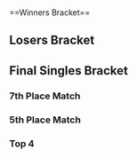 {{DISPLAYTITLE:MLG Dallas 2006: Singles Bracket}}{{SetGame|melee}}
{{tabs static
|name1=Overview
|link1=MLG/2006/Dallas
|name2=Singles Bracket
|link2=MLG/2006/Dallas/Singles Bracket
|This=2
}}<br/>
==Winners Bracket==
{{32DEWBracketA
|r1m1p1=PC Chris |r1m1p1flag=us |r1m1p1score=3 |r1m1win=1
|r1m1p2=DoH |r1m1p2flag=us |r1m1p2score=0
|r1m2p1=TIxTetra |r1m2p1flag= |r1m2p1score=0 |r1m2win=2
|r1m2p2=Eddie |r1m2p2flag=us |r1m2p2score=3
|r1m3p1=KoreanDJ |r1m3p1flag=us |r1m3p1score=3 |r1m3win=1
|r1m3p2=Leprechaun |r1m3p2flag=us |r1m3p2score=0
|r1m4p1=drew |r1m4p1flag= |r1m4p1score=0 |r1m4win=2
|r1m4p2=Mew2King |r1m4p2flag=us |r1m4p2score=3
|r1m5p1=Neo |r1m5p1flag=us |r1m5p1score=3 |r1m5win=1
|r1m5p2=Xelic |r1m5p2flag=us |r1m5p2score=1
|r1m6p1=Zulu |r1m6p1flag= |r1m6p1score=2 |r1m6win=2
|r1m6p2=Razorium |r1m6p2flag= |r1m6p2score=3
|r1m7p1=Husband |r1m7p1flag=us |r1m7p1score=2 |r1m7win=2
|r1m7p2=Dope |r1m7p2flag=us |r1m7p2score=3
|r1m8p1=King |r1m8p1flag=ca |r1m8p1score=3 |r1m8win=1
|r1m8p2=Tink |r1m8p2flag=us |r1m8p2score=1

|r1m9p1=ChuDat |r1m9p1flag=us |r1m9p1score=3 |r1m9win=1
|r1m9p2=Forward |r1m9p2flag=us |r1m9p2score=1
|r1m10p1=Zelgadis |r1m10p1flag=us |r1m10p1score=0 |r1m10win=2
|r1m10p2=Wife |r1m10p2flag=us |r1m10p2score=3
|r1m11p1=Rob$ |r1m11p1flag=us |r1m11p1score=3 |r1m11win=1
|r1m11p2=z |r1m11p2flag= |r1m11p2score=1
|r1m12p1=FastLikeTree |r1m12p1flag=us |r1m12p1score=3 |r1m12win=1
|r1m12p2=Isai |r1m12p2flag=us |r1m12p2score=2
|r1m13p1=JBlaze |r1m13p1flag=us |r1m13p1score=3 |r1m13win=1
|r1m13p2=Taj |r1m13p2flag=us |r1m13p2score=1
|r1m14p1=BloodOfTheFallen |r1m14p1flag=us |r1m14p1score=1 |r1m14win=2
|r1m14p2=Caveman |r1m14p2flag=us |r1m14p2score=3
|r1m15p1=HugS |r1m15p1flag=us |r1m15p1score=3 |r1m15win=1
|r1m15p2=KillaOR |r1m15p2flag=us |r1m15p2score=2
|r1m16p1=S.O.S. |r1m16p1flag=us |r1m16p1score=0 |r1m16win=2
|r1m16p2=Ken |r1m16p2flag=us |r1m16p2score=3

|r2m1p1=PC Chris |r2m1p1flag=us |r2m1p1score=3 |r2m1win=1
|r2m1p2=Eddie |r2m1p2flag=us |r2m1p2score=0
|r2m2p1=KoreanDJ |r2m2p1flag=us |r2m2p1score=0 |r2m2win=2
|r2m2p2=Mew2King |r2m2p2flag=us |r2m2p2score=3
|r2m3p1=Neo |r2m3p1flag=us |r2m3p1score=3 |r2m3win=1
|r2m3p2=Razorium |r2m3p2flag= |r2m3p2score=0
|r2m4p1=Dope |r2m4p1flag=us |r2m4p1score=1 |r2m4win=2
|r2m4p2=King |r2m4p2flag=ca |r2m4p2score=3
|r2m5p1=ChuDat |r2m5p1flag=us |r2m5p1score=1 |r2m5win=2
|r2m5p2=Wife |r2m5p2flag=us |r2m5p2score=3
|r2m6p1=Rob$ |r2m6p1flag=us |r2m6p1score=1 |r2m6win=2
|r2m6p2=FastLikeTree |r2m6p2flag=us |r2m6p2score=3
|r2m7p1=JBlaze |r2m7p1flag=us |r2m7p1score=3 |r2m7win=1
|r2m7p2=Caveman |r2m7p2flag=us |r2m7p2score=0
|r2m8p1=HugS |r2m8p1flag=us |r2m8p1score=1 |r2m8win=2
|r2m8p2=Ken |r2m8p2flag=us |r2m8p2score=3

|r3m1p1=PC Chris |r3m1p1flag=us |r3m1p1score=3 |r3m1win=1
|r3m1p2=Mew2King |r3m1p2flag=us |r3m1p2score=0
|r3m2p1=Neo |r3m2p1flag=us |r3m2p1score=1 |r3m2win=2
|r3m2p2=King |r3m2p2flag=ca |r3m2p2score=3
|r3m3p1=Wife |r3m3p1flag=us |r3m3p1score=2 |r3m3win=2
|r3m3p2=FastLikeTree |r3m3p2flag=us |r3m3p2score=3
|r3m4p1=JBlaze |r3m4p1flag=us |r3m4p1score=0 |r3m4win=2
|r3m4p2=Ken |r3m4p2flag=us |r3m4p2score=3

|r4m1p1=PC Chris |r4m1p1flag=us |r4m1p1score=3 |r4m1win=1
|r4m1p2=King |r4m1p2flag=ca |r4m1p2score=1
|r4m2p1=FastLikeTree |r4m2p1flag=us |r4m2p1score=0 |r4m2win=2
|r4m2p2=Ken |r4m2p2flag=us |r4m2p2score=3
}}
==Losers Bracket==
{{32DELBracketSmwA
|tourneylink=MLG/2006/Dallas
|tourneyname=MLG Dallas 2006
|l1placement=25-32
|l2placement=17-24
|l3placement=13-16
|l4placement=9-12
|l5placement=
|l6placement=

|l1m1p1=DoH |l1m1p1flag=us |l1m1p1score=0 |l1m1win=2
|l1m1p2=TIxTetra |l1m1p2flag= |l1m1p2score=3
|l1m2p1=Leprechaun |l1m2p1flag=us |l1m2p1score=1 |l1m2win=2
|l1m2p2=drew |l1m2p2flag= |l1m2p2score=3
|l1m3p1=Xelic |l1m3p1flag=us |l1m3p1score=3 |l1m3win=1
|l1m3p2=Zulu |l1m3p2flag= |l1m3p2score=0
|l1m4p1=Husband |l1m4p1flag=us |l1m4p1score=2 |l1m4win=2
|l1m4p2=Tink |l1m4p2flag=us |l1m4p2score=3
|l1m5p1=Forward |l1m5p1flag=us |l1m5p1score=2 |l1m5win=2
|l1m5p2=Zelgadis |l1m5p2flag=us |l1m5p2score=3
|l1m6p1=z |l1m6p1flag= |l1m6p1score=0 |l1m6win=2
|l1m6p2=Isai |l1m6p2flag=us |l1m6p2score=3
|l1m7p1=Taj |l1m7p1flag=us |l1m7p1score=3 |l1m7win=1
|l1m7p2=BloodOfTheFallen |l1m7p2flag=us |l1m7p2score=0
|l1m8p1=KillaOR |l1m8p1flag=us |l1m8p1score=3 |l1m8win=1
|l1m8p2=S.O.S. |l1m8p2flag=us |l1m8p2score=0

|l2m1p1=HugS |l2m1p1flag=us |l2m1p1score=3 |l2m1win=1
|l2m1p2=TIxTetra |l2m1p2flag= |l2m1p2score=0
|l2m2p1=Caveman |l2m2p1flag=us |l2m2p1score=3 |l2m2win=1
|l2m2p2=drew |l2m2p2flag= |l2m2p2score=2
|l2m3p1=Rob$ |l2m3p1flag=us |l2m3p1score={{win}} |l2m3win=1
|l2m3p2=Xelic |l2m3p2flag= |l2m3p2score=
|l2m4p1=ChuDat |l2m4p1flag=us |l2m4p1score=3 |l2m4win=1
|l2m4p2=Tink |l2m4p2flag=us |l2m4p2score=1
|l2m5p1=Dope |l2m5p1flag=us |l2m5p1score=3 |l2m5win=1
|l2m5p2=Zelgadis |l2m5p2flag=us |l2m5p2score=0
|l2m6p1=Razorium |l2m6p1flag= |l2m6p1score=0 |l2m6win=2
|l2m6p2=Isai |l2m6p2flag=us |l2m6p2score=3
|l2m7p1=KoreanDJ |l2m7p1flag=us |l2m7p1score=3 |l2m7win=1
|l2m7p2=Taj |l2m7p2flag=us |l2m7p2score=0
|l2m8p1=Eddie |l2m8p1flag=us |l2m8p1score=3 |l2m8win=1
|l2m8p2=KillaOR |l2m8p2flag=us |l2m8p2score=0

|l3m1p1=HugS |l3m1p1flag=us |l3m1p1score=1 |l3m1win=2
|l3m1p2=Caveman |l3m1p2flag=us |l3m1p2score=3
|l3m2p1=Rob$ |l3m2p1flag=us |l3m2p1score=1 |l3m2win=2
|l3m2p2=ChuDat |l3m2p2flag=us |l3m2p2score=3
|l3m3p1=Dope |l3m3p1flag=us |l3m3p1score=3 |l3m3win=1
|l3m3p2=Isai |l3m3p2flag=us |l3m3p2score=0
|l3m4p1=KoreanDJ |l3m4p1flag=us |l3m4p1score=3 |l3m4win=1
|l3m4p2=Eddie |l3m4p2flag=us |l3m4p2score=0

|l4m1p1=Mew2King |l4m1p1flag=us |l4m1p1score=3 |l4m1win=1
|l4m1p2=Caveman |l4m1p2flag=us |l4m1p2score=1
|l4m2p1=Neo |l4m2p1flag=us |l4m2p1score=1 |l4m2win=2
|l4m2p2=ChuDat |l4m2p2flag=us |l4m2p2score=3
|l4m3p1=Wife |l4m3p1flag=us |l4m3p1score=1 |l4m3win=2
|l4m3p2=Dope |l4m3p2flag=us |l4m3p2score=3
|l4m4p1=JBlaze |l4m4p1flag=us |l4m4p1score=0 |l4m4win=2
|l4m4p2=KoreanDJ |l4m4p2flag=us |l4m4p2score=3

|l5m1p1=Mew2King |l5m1p1flag=us |l5m1p1score=2 |l5m1win=2
|l5m1p2=ChuDat |l5m1p2flag=us |l5m1p2score=3
|l5m2p1=Dope |l5m2p1flag=us |l5m2p1score=2 |l5m2win=2
|l5m2p2=KoreanDJ |l5m2p2flag=us |l5m2p2score=3

|l6m1p1=FastLikeTree |l6m1p1flag=us |l6m1p1score=0 |l6m1win=2
|l6m1p2=ChuDat |l6m1p2flag=us |l6m1p2score=3
|l6m2p1=King |l6m2p1flag=ca |l6m2p1score=2 |l6m2win=2
|l6m2p2=KoreanDJ |l6m2p2flag=us |l6m2p2score=3
}}
<onlyinclude>
==Final Singles Bracket==
===7th Place Match===
{{2SEBracketSmw
|tourneylink=MLG/2006/Dallas
|tourneyname=MLG Dallas 2006
|r1loserplacement=8
|r1winnerplacement=7
|R1=7th Place Match
|column-width=150

|r1m1p1=Mew2King |r1m1p1flag=us |r1m1p1score=
|r1m1p2=Dope |r1m1p2flag=us |r1m1p2score={{win}}
|r1m1win=2
}}
===5th Place Match===
{{2SEBracketSmw
|tourneylink=MLG/2006/Dallas
|tourneyname=MLG Dallas 2006
|r1loserplacement=6
|r1winnerplacement=5
|R1=5th Place Match
|column-width=150

|r1m1p1=FastLikeTree |r1m1p1flag=us |r1m1p1score=
|r1m1p2=King |r1m1p2flag=ca |r1m1p2score={{win}}
|r1m1win=2
}}
===Top 4===
{{DEFinalSmwBracket
|tourneylink=MLG/2006/Dallas
|tourneyname=MLG Dallas 2006
|l1placement=4
|r2placement=3
|r3loserplacement=2
|r3winnerplacement=1
|export_score=true

<!-- FROM WINNERS -->
|r1m1p1=PC Chris |r1m1p1flag=us |r1m1p1score=1
|r1m1p2=Ken |r1m1p2flag=us |r1m1p2score=3
|r1m1win=2

<!-- FROM LOSERS -->
|l1m1p1=ChuDat |l1m1p1flag=us |l1m1p1score={{win}}
|l1m1p2=KoreanDJ |l1m1p2flag=us |l1m1p2score=
|l1m1win=1

<!-- LOSERS FINALS -->
|r2m1p1=PC Chris |r2m1p1flag=us |r2m1p1score=2
|r2m1p2=ChuDat |r2m1p2flag=us |r2m1p2score=3
|r2m1win=2

<!-- GRAND FINALS -->
|r3m1p1=Ken |r3m1p1flag=us |r3m1p1score=3
|r3m1p2=ChuDat |r3m1p2flag=us |r3m1p2score=0
|r3m1win=1
}}
</onlyinclude>
